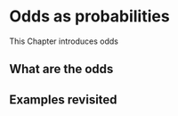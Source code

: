# Odds as probabilities {#odds}

This Chapter introduces odds

## What are the odds

## Examples revisited